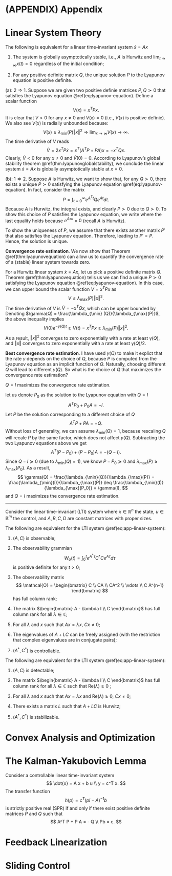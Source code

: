 # (APPENDIX) Appendix {-} 

# Linear System Theory

::: {.theorembox}
::: {.theorem #lyapunovequation name="Lyapunov Equation"}
The following is equivalent for a linear time-invariant system $\dot{x} = A x$

1. The system is globally asymptotically stable, i.e., $A$ is Hurwitz and $\lim_{t \rightarrow \infty} x(t) = 0$ regardless of the initial condition;

2. For any positive definite matrix $Q$, the unique solution $P$ to the Lyapunov equation 
\begin{equation}
A^T P + P A = -Q
(\#eq:lyapunov-equation)
\end{equation}
is positive definite.
:::
:::
::: {.proofbox}
::: {.proof}
(a): $2 \Rightarrow 1$. Suppose we are given two positive definie matrices $P, Q \succ 0$ that satisfies the Lyapunov equation \@ref(eq:lyapunov-equation). Define a scalar function 
$$
V(x) = x^T P x.
$$
It is clear that $V > 0$ for any $x \neq 0$ and $V(x) = 0$ (i.e., $V(x)$ is positive definie). We also see $V(x)$ is radially unbounded because:
$$
V(x) \geq \lambda_{\min}(P) \Vert x \Vert^2 \Rightarrow \lim_{x \rightarrow \infty} V(x) \rightarrow \infty.
$$
The time derivative of $V$ reads
$$
\dot{V} = 2 x^T P \dot{x} = x^T (A^T P + P A) x = - x^T Q x. 
$$
Clearly, $\dot{V} < 0$ for any $x \neq 0$ and $\dot{V}(0) = 0$. According to Lyapunov's global stability theorem \@ref(thm:lyapunovglobalstability), we conclude the linear system $\dot{x} = Ax$ is globally asymptotically stable at $x = 0$.

(b): $1 \Rightarrow 2$. Suppose $A$ is Hurwitz, we want to show that, for any $Q \succ 0$, there exists a unique $P \succ 0$ satisfying the Lyapunov equation \@ref(eq:lyapunov-equation). In fact, consider the matrix 
$$
P = \int_{t=0}^{\infty} e^{A^T t} Q e^{At} dt.
$$
Because $A$ is Hurwitz, the integral exists, and clearly $P \succ 0$ due to $Q \succ 0$. To show this choice of $P$ satisfies the Lyapunov equation, we write
\begin{align}
A^T P + P A &= \int_{t=0}^{\infty} \left( A^T e^{A^T t} Q e^{At} + e^{A^T t} Q e^{At} A  \right) dt \\
&=\int_{t=0}^{\infty} d \left( e^{A^T t} Q e^{At} \right) \\ 
& = e^{A^T t} Q e^{At}\vert_{t = \infty} - e^{A^T t} Q e^{At}\vert_{t = 0} = - Q,
\end{align}
where the last equality holds because $e^{A \infty} = 0$ (recall $A$ is Hurwitz).

To show the uniqueness of $P$, we assume that there exists another matrix $P'$ that also satisfies the Lyapunov equation. Therefore,
\begin{align}
P' &= e^{A^T t} P' e^{At} \vert_{t=0} - e^{A^T t} P' e^{At} \vert_{t=\infty} \\
 &= - \int_{t=0}^{\infty} d \left( e^{A^T t} P' e^{At} \right) \\
 &= - \int_{t=0}^{\infty} e^{A^T t} \left( A^T P' + P' A \right) e^{At} dt \\
 & = \int_{t=0}^{\infty} e^{A^T t} Q e^{At} dt = P,
\end{align}
leading to $P' = P$. Hence, the solution is unique. 
:::
:::

**Convergence rate estimation**. We now show that Theorem \@ref(thm:lyapunovequation) can allow us to quantify the convergence rate of a (stable) linear system towards zero. 

For a Hurwitz linear system $\dot{x} = Ax$, let us pick a positive definite matrix $Q$. Theorem \@ref(thm:lyapunovequation) tells us we can find a unique $P \succ 0$ satisfying the Lyapunov equation \@ref(eq:lyapunov-equation). In this case, we can upper bound the scalar function $V = x^T P x$ as 
$$
V \leq \lambda_{\max}(P) \Vert x \Vert^2.
$$
The time derivative of $V$ is $\dot{V} = - x^T Q x$, which can be upper bounded by 
\begin{align}
\dot{V} & \leq - \lambda_{\min} (Q) \Vert x \Vert^2 \\
& = - \frac{\lambda_{\min} (Q)}{\lambda_{\max} (P)} \underbrace{ \left( \lambda_{\max} (P) \Vert x \Vert^2 \right)}_{\geq V} \\
& \leq - \frac{\lambda_{\min} (Q)}{\lambda_{\max} (P)} V.
\end{align}
Denoting $\gamma(Q) = \frac{\lambda_{\min} (Q)}{\lambda_{\max}(P)}$, the above inequality implies 
$$
V(0) e^{-\gamma(Q) t} \geq V(t) = x^T P x \geq \lambda_{\min}(P) \Vert x \Vert^2.
$$
As a result, $\Vert x \Vert^2$ converges to zero exponentially with a rate at least $\gamma(Q)$, and $\Vert x \Vert$ converges to zero exponentially with a rate at least $\gamma(Q) / 2$.

**Best convergence rate estimation**. I have used $\gamma (Q)$ to make it explict that the rate $\gamma$ depends on the choice of $Q$, because $P$ is computed from the Lyapunov equation as an implicit function of $Q$. Naturally, choosing different $Q$ will lead to different $\gamma (Q)$. So what is the choice of $Q$ that maximizes the convergence rate estimation? 

::: {.corollary #bestconvergencerate name="Maximum Convergence Rate Estimation"}
$Q = I$ maximizes the convergence rate estimation.
:::
::: {.proofbox}
::: {.proof}
let us denote $P_0$ as the solution to the Lyapunov equation with $Q = I$
$$
A^T P_0 + P_0 A = - I.
$$
Let $P$ be the solution corresponding to a different choice of $Q$
$$
A^T P + P A = - Q.
$$
Without loss of generality, we can assume $\lambda_{\min}(Q) = 1$, because rescaling $Q$ will recale $P$ by the same factor, which does not affect $\gamma(Q)$. Subtracting the two Lyapunov equations above we get 
$$
A^T (P - P_0) + (P - P_0) A = - (Q - I).
$$
Since $Q - I \succeq 0$ (due to $\lambda_{\min}(Q) = 1$), we know $P - P_0 \succeq 0$ and $\lambda_{\max} (P) \geq \lambda_{\max} (P_0)$. As a result, 
$$
\gamma(Q) = \frac{\lambda_{\min}(Q)}{\lambda_{\max}(P)} =  \frac{\lambda_{\min}(I)}{\lambda_{\max}(P)} \leq \frac{\lambda_{\min}(I)}{\lambda_{\max}(P_0)} = \gamma(I),
$$
and $Q = I$ maximizes the convergence rate estimation.
:::
:::

---
Consider the linear time-invariant (LTI) system 
\begin{equation}
\dot{x} = A x + B u, \quad y = C x + D u,
(\#eq:app-linear-system)
\end{equation}
where $x \in \mathbb{R}^n$ the state, $u \in \mathbb{R}^m$ the control, and $A,B,C,D$ are constant matrices with proper sizes. 

::: {.theorembox}
::: {.theorem #ltiobservable name="Observability"}
The following are equivalent for the LTI system \@ref(eq:app-linear-system):

1. $(A,C)$ is observable;

2. The observability grammian
$$
W_o (t) = \int_{0}^t e^{A^* \tau} C^* C e^{A\tau} d\tau
$$
is positive definite for any $t > 0$;

3. The observability matrix 
$$
\mathcal{O} = \begin{bmatrix} C \\ CA \\ CA^2 \\ \vdots \\ C A^{n-1} \end{bmatrix}
$$
has full column rank;

4. The matrix $\begin{bmatrix} A - \lambda I \\ C \end{bmatrix}$ has full column rank for all $\lambda \in \mathbb{C}$;

5. For all $\lambda$ and $x$ such that $Ax = \lambda x$, $Cx \neq 0$;

6. The eigenvalues of $A + LC$ can be freely assigned (with the restriction that complex eigenvalues are in conjugate pairs);

7. $(A^*,C^*)$ is controllable.
:::
:::

::: {.theorembox}
::: {.theorem #ltidetectable name="Detectability"}
The following are equivalent for the LTI system \@ref(eq:app-linear-system):

1. $(A,C)$ is detectable;

2. The matrix $\begin{bmatrix} A - \lambda I \\ C \end{bmatrix}$ has full column rank for all $\lambda \in \mathbb{C}$ such that $\mathrm{Re}(\lambda) \geq 0$ ;

3. For all $\lambda$ and $x$ such that $Ax = \lambda x$ and $\mathrm{Re}(\lambda) \geq 0$, $Cx \neq 0$;

4. There exists a matrix $L$ such that $A + LC$ is Hurwitz;

5. $(A^*,C^*)$ is stabilizable.
:::
:::


# Convex Analysis and Optimization {#appconvex}

# The Kalman-Yakubovich Lemma 

::: {.lemma #KalmanYakubovich name="Kalman-Yakubovich"}
Consider a controllable linear time-invariant system 
$$
\dot{x} = A x + b u \\
y = c^T x.
$$
The transfer function 
$$
h(p) = c^T (p I - A)^{-1} b 
$$
is strictly positive real (SPR) if and only if there exist positive definite matrices $P$ and $Q$ such that 
$$
A^T P + P A = - Q \\
Pb = c.
$$
:::



# Feedback Linearization {#feedbacklinearization}


# Sliding Control {#slidingcontrol}

